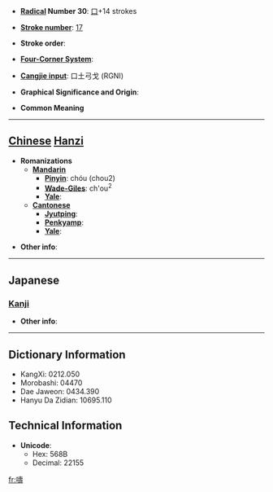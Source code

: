 * '''[[Wiktionary:Chinese radical index| Radical]] Number 30''': [[Wiktionary:Chinese radical index 口|口]]+14 strokes

* '''[[Wiktionary:Chinese total strokes index|Stroke number]]''': [[Wiktionary:Chinese total strokes index 17|17]]

* '''Stroke order''': 

* '''[[Wiktionary:Chinese four corner index|Four-Corner System]]''': 

* '''[[Wiktionary:Chinese Cangjie index|Cangjie input]]''': 口土弓戈 (RGNI)

* '''Graphical Significance and Origin''': 

* '''Common Meaning'''

----

== [[Chinese]] [[Hanzi]] ==

* '''Romanizations'''
** '''[[Mandarin]]'''
*** '''[[Pinyin]]''': chóu (chou2)
*** '''[[Wade-Giles]]''': ch'ou<sup>2</sup>
*** '''[[Yale]]''': 
** '''[[Cantonese]]'''
*** '''[[Jyutping]]''':
*** '''[[Penkyamp]]''': 
*** '''[[Yale]]''': 

* '''Other info''': 

----

==Japanese==
===[[Kanji]]===
{{kanji|on readings=[[ちゅう]] (chū), [[ちゅ]] (chu)|kun readings=[[たれ]] (tare), [[のろう]] (norou)}}

* '''Other info''':  

----

== Dictionary Information ==

* KangXi: 0212.050
* Morobashi: 04470
* Dae Jaweon: 0434.390
* Hanyu Da Zidian: 10695.110

== Technical Information ==

* '''Unicode''':
** Hex: 568B
** Decimal: 22155

[[fr:嚋]]